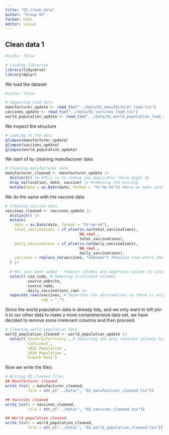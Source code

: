 ```yaml
---
title: "02_clean_data"
author: "Group 02"
format: html
editor: visual
---
```


## Clean data 1

```r
#|echo: false

# Loading libraries 
library(tidyverse)
library(dplyr)
```

We load the dataset

```r
#|echo: false

# Importing load data
manufacturer_update <- read_tsv("../data/01_manufacturer_load.tsv")
vaccines_update <- read_tsv("../data/01_vaccines_load.tsv")
world_population_update <- read_tsv("../data/01_world_population_load.tsv")
```

We inspect the structure

```r
# Looking at the data 
glimpse(manufacturer_update)
glimpse(vaccines_update)
glimpse(world_population_update)
```

We start of by cleaning manufacturer data

```r
# Cleaning manufacturer data 
manufacturer_cleaned <- manufacturer_update |>
  distinct() |> #This is to remove any duplicates there might be
  drop_na(location, date, vaccine) |> #removing the missing
  mutate(date = as.Date(date, format = "%Y-%m-%d")) #Here we make sure the dates are in the corret format

```

We do the same with the vaccine data

```r
# Cleaning vaccine data 
vaccines_cleaned <- vaccines_update |> 
  distinct() |> 
  mutate(
    date = as.Date(date, format = "%Y-%m-%d"),
    total_vaccinations = if_else(is.na(total_vaccinations), 
                                 NA_real_, 
                                 total_vaccinations),
    daily_vaccinations = if_else(is.na(daily_vaccinations),
                                 NA_real_,
                                 daily_vaccinations),
    vaccines = replace_na(vaccines, "unknown") #Replace rows where the vaccines are missing with unknown, so it doesn't get grouped with the numeric NA
  ) |>
  
  # Has just been added - removes columns and seperates values in single cell
  select(-iso_code, # Removing irrelavent columns
         -source_website,
         -source_name,
         -daily_vaccinations_raw) |> 
  separate_rows(vaccines, # Seperates the observations so there is only 1 value pr cell
                sep = ",")
```

Since the world population data is already tidy, and we only want to left join it to our other data to make a more comprehensive data set, we have decided to remove some irrelevant columns and then proceed.

```r
# Cleaning world population data 
world_population_cleaned <- world_population_update |> 
  select(`Country/Territory`, # Selecting the only relevant columns form the data
         `Continent`,
         `2022 Population`,
         `2020 Population`,
         `Growth Rate`)
```

Now we write the files:

```r
# Writing 02_cleaned files
## Manufacturer cleaned
write_tsv(x = manufacturer_cleaned,
          file = str_c("../data/", "02_manufacturer_cleaned.tsv"))

## Vaccnies cleaned
write_tsv(x = vaccines_cleaned,
          file = str_c("../data/", "02_vaccines_cleaned.tsv"))

## World population cleaned
write_tsv(x = world_population_cleaned,
          file = str_c("../data/", "02_world_population_cleaned.tsv"))
```

